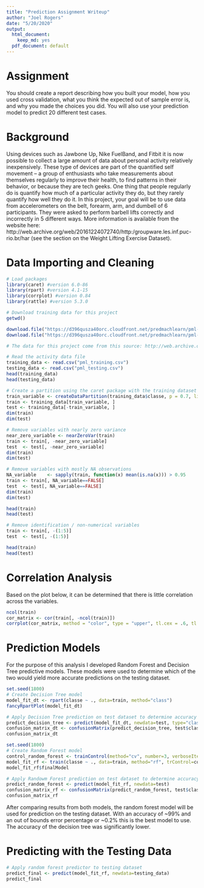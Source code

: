 ```yaml
---
title: "Prediction Assignment Writeup"
author: "Joel Rogers"
date: "5/20/2020"
output:
  html_document:
    keep_md: yes
  pdf_document: default
---
```


# Assignment

You should create a report describing how you built your model, how you used cross validation, what you think the expected out of sample error is, and why you made the choices you did. You will also use your prediction model to predict 20 different test cases.

# Background

Using devices such as Jawbone Up, Nike FuelBand, and Fitbit it is now possible to collect a large amount of data about personal activity relatively inexpensively. These type of devices are part of the quantified self movement – a group of enthusiasts who take measurements about themselves regularly to improve their health, to find patterns in their behavior, or because they are tech geeks. One thing that people regularly do is quantify how much of a particular activity they do, but they rarely quantify how well they do it. In this project, your goal will be to use data from accelerometers on the belt, forearm, arm, and dumbell of 6 participants. They were asked to perform barbell lifts correctly and incorrectly in 5 different ways. More information is available from the website here: http://web.archive.org/web/20161224072740/http:/groupware.les.inf.puc-rio.br/har (see the section on the Weight Lifting Exercise Dataset).

# Data Importing and Cleaning

```r
# Load packages
library(caret) #version 6.0-86
library(rpart) #version 4.1-15
library(corrplot) #version 0.84
library(rattle) #version 5.3.0

# Download training data for this project
getwd()

download.file("https://d396qusza40orc.cloudfront.net/predmachlearn/pml-training.csv", "pml_training.csv")
download.file("https://d396qusza40orc.cloudfront.net/predmachlearn/pml-testing.csv", "pml_testing.csv")

# The data for this project come from this source: http://web.archive.org/web/20161224072740/http:/groupware.les.inf.puc-rio.br/har. If you use the document you create for this class for any purpose please cite them as they have been very generous in allowing their data to be used for this kind of assignment.

# Read the activity data file 
training_data <- read.csv("pml_training.csv")
testing_data <- read.csv("pml_testing.csv")
head(training_data)
head(testing_data)

# Create a partition using the caret package with the training dataset on 70,30 ratio
train_variable <- createDataPartition(training_data$classe, p = 0.7, list = FALSE)
train <- training_data[train_variable, ]
test <- training_data[-train_variable, ]
dim(train)
dim(test)

# Remove variables with nearly zero variance
near_zero_variable <- nearZeroVar(train)
train <- train[, -near_zero_variable]
test  <- test[, -near_zero_variable]
dim(train)
dim(test)

# Remove variables with mostly NA observations
NA_variable    <- sapply(train, function(x) mean(is.na(x))) > 0.95
train <- train[, NA_variable==FALSE]
test  <- test[, NA_variable==FALSE]
dim(train)
dim(test)

head(train)
head(test)

# Remove identification / non-numerical variables
train <- train[, -(1:5)]
test  <- test[, -(1:5)]

head(train)
head(test)
```

# Correlation Analysis

Based on the plot below, it can be determined that there is little correlation across the variables. 

```r
ncol(train)
cor_matrix <- cor(train[, -ncol(train)])
corrplot(cor_matrix, method = "color", type = "upper", tl.cex = .6, tl.col = rgb(0, 0, 0))
```

# Prediction Models

For the purpose of this analysis I developed Random Forest and Decision Tree predictive models. These models were used to determine which of the two would yield more accurate predictions on the testing dataset. 

```r
set.seed(1800)
# Create Decision Tree model
model_fit_dt <- rpart(classe ~ ., data=train, method="class")
fancyRpartPlot(model_fit_dt)

# Apply Decision Tree prediction on test dataset to determine accuracy
predict_decision_tree <- predict(model_fit_dt, newdata=test, type="class")
confusion_matrix_dt <- confusionMatrix(predict_decision_tree, test$classe)
confusion_matrix_dt
```

```r
set.seed(1800)
# Create Random Forest model
control_random_forest <- trainControl(method="cv", number=3, verboseIter=FALSE)
model_fit_rf <- train(classe ~ ., data=train, method="rf", trControl=control_random_forest)
model_fit_rf$finalModel

# Apply Randowm Forest prediction on test dataset to determine accuracy
predict_random_forest <- predict(model_fit_rf, newdata=test)
confusion_matrix_rf <- confusionMatrix(predict_random_forest, test$classe)
confusion_matrix_rf
```

After comparing results from both models, the random forest model will be used for prediction on the testing dataset. With an accuracy of ~99% and an out of bounds error percentage or ~0.2% this is the best model to use. The accuracy of the decision tree was significantly lower.

# Predicting with the Testing Data

```r
# Apply random forest predictor to testing dataset
predict_final <- predict(model_fit_rf, newdata=testing_data)
predict_final
```
